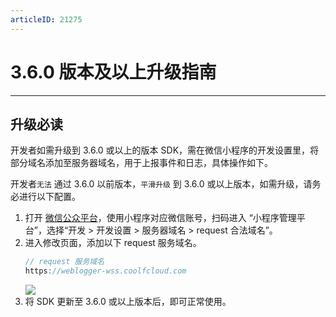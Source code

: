 ```yaml
---
articleID: 21275
---
```

# 3.6.0 版本及以上升级指南

- - -


## 升级必读

开发者如需升级到 3.6.0 或以上的版本 SDK，需在微信小程序的开发设置里，将部分域名添加至服务器域名，用于上报事件和日志，具体操作如下。

<div class="mk-warning">

开发者`无法` 通过 3.6.0 以前版本，`平滑升级` 到 3.6.0 或以上版本，如需升级，请务必进行以下配置。  
</div>


1. 打开 [微信公众平台](https://mp.weixin.qq.com/?token=\&lang=zh_CN)，使用小程序对应微信账号，扫码进入 “小程序管理平台”，选择“开发 > 开发设置 > 服务器域名 > request 合法域名”。
2. 进入修改页面，添加以下 request 服务域名。
    ```javascript
    // request 服务域名
    https://weblogger-wss.coolfcloud.com
    ```
    <img src="/Pics/Express/wx_program/request_log.jpeg" />
3. 将 SDK 更新至 3.6.0 或以上版本后，即可正常使用。
